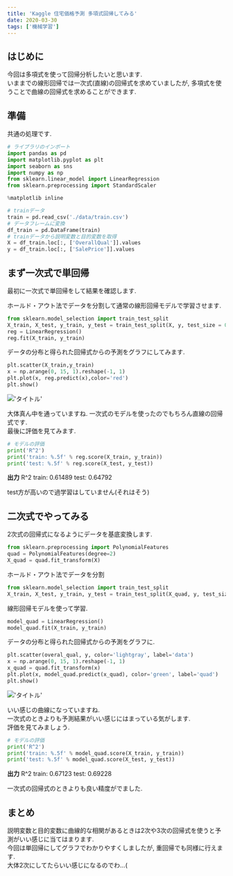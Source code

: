```yaml
---
title: 'Kaggle 住宅価格予測 多項式回帰してみる'
date: 2020-03-30
tags: ['機械学習']
---
```


## はじめに

今回は多項式を使って回帰分析したいと思います.\
いままでの線形回帰では一次式(直線)の回帰式を求めていましたが, 多項式を使うことで曲線の回帰式を求めることができます.

## 準備

共通の処理です.

```python
# ライブラリのインポート
import pandas as pd
import matplotlib.pyplot as plt
import seaborn as sns
import numpy as np
from sklearn.linear_model import LinearRegression
from sklearn.preprocessing import StandardScaler

%matplotlib inline 

# trainデータ
train = pd.read_csv('./data/train.csv')
# データフレームに変換
df_train = pd.DataFrame(train)
# trainデータから説明変数と目的変数を取得
X = df_train.loc[:, ['OverallQual']].values
y = df_train.loc[:, ['SalePrice']].values
```

## まず一次式で単回帰

最初に一次式で単回帰をして結果を確認します.

ホールド・アウト法でデータを分割して通常の線形回帰モデルで学習させます.

```python
from sklearn.model_selection import train_test_split
X_train, X_test, y_train, y_test = train_test_split(X, y, test_size = 0.3, random_state = 0)
reg = LinearRegression()
reg.fit(X_train, y_train)
```

データの分布と得られた回帰式からの予測をグラフにしてみます.

```python
plt.scatter(X_train,y_train)
x = np.arange(0, 15, 1).reshape(-1, 1)
plt.plot(x, reg.predict(x),color='red')
plt.show()
```

!['タイトル'](https://i.gyazo.com/6871a5c83c6d9ae3b7194577b7c67519.png)

大体真ん中を通っていますね. 一次式のモデルを使ったのでもちろん直線の回帰式です.\
最後に評価を見てみます.

```python
# モデルの評価
print('R^2')
print('train: %.5f' % reg.score(X_train, y_train))
print('test: %.5f' % reg.score(X_test, y_test))
```

**出力** R^2 train: 0.61489 test: 0.64792

test方が高いので過学習はしていません(それはそう)

## 二次式でやってみる

2次式の回帰式になるようにデータを基底変換します.

```python
from sklearn.preprocessing import PolynomialFeatures
quad = PolynomialFeatures(degree=2)
X_quad = quad.fit_transform(X)
```

ホールド・アウト法でデータを分割

```python
from sklearn.model_selection import train_test_split
X_train, X_test, y_train, y_test = train_test_split(X_quad, y, test_size = 0.3, random_state = 0)
```

線形回帰モデルを使って学習.

```python
model_quad = LinearRegression()
model_quad.fit(X_train, y_train)
```

データの分布と得られた回帰式からの予測をグラフに.

```python
plt.scatter(overal_qual, y, color='lightgray', label='data')
x = np.arange(0, 15, 1).reshape(-1, 1)
x_quad = quad.fit_transform(x)
plt.plot(x, model_quad.predict(x_quad), color='green', label='quad')
plt.show()
```

!['タイトル'](https://i.gyazo.com/7da2aaa02648cc829350c56bbedcde1f.png)

いい感じの曲線になっていますね.\
一次式のときよりも予測結果がいい感じにはまっている気がします.\
評価を見てみましょう.

```python
# モデルの評価
print('R^2')
print('train: %.5f' % model_quad.score(X_train, y_train))
print('test: %.5f' % model_quad.score(X_test, y_test))
```

**出力** R^2 train: 0.67123 test: 0.69228

一次式の回帰式のときよりも良い精度がでました.

## まとめ

説明変数と目的変数に曲線的な相関があるときは2次や3次の回帰式を使うと予測がいい感じに当てはまります.\
今回は単回帰にしてグラフでわかりやすくしましたが, 重回帰でも同様に行えます.\
大体2次にしてたらいい感じになるのでわ...(
